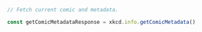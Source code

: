 ```typescript index.ts
// Fetch current comic and metadata.

const getComicMetadataResponse = xkcd.info.getComicMetadata()
```